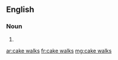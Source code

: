 ==English==

===Noun===
{{head|en|plural|head=[[cake]] [[walks]]}}

# {{plural of|cake walk|lang=en}}

[[ar:cake walks]]
[[fr:cake walks]]
[[mg:cake walks]]